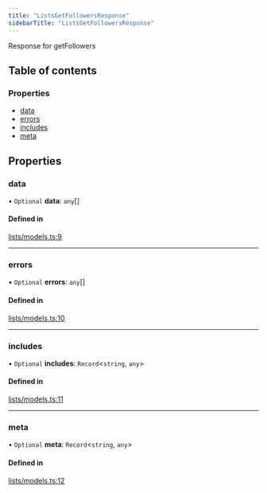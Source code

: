 ```yaml
---
title: "ListsGetFollowersResponse"
sidebarTitle: "ListsGetFollowersResponse"
---
```


Response for getFollowers

## Table of contents

### Properties

- [data](/xdks/typescript/reference/interfaces/ListsGetFollowersResponse#data)
- [errors](/xdks/typescript/reference/interfaces/ListsGetFollowersResponse#errors)
- [includes](/xdks/typescript/reference/interfaces/ListsGetFollowersResponse#includes)
- [meta](/xdks/typescript/reference/interfaces/ListsGetFollowersResponse#meta)

## Properties

### data

• `Optional` **data**: `any`[]

#### Defined in

[lists/models.ts:9](https://github.com/xdevplatform/xdk/blob/298ca9350d035e40e7c8ee0753c50052819a41e2/xdk/typescript/src/lists/models.ts#L9)

___

### errors

• `Optional` **errors**: `any`[]

#### Defined in

[lists/models.ts:10](https://github.com/xdevplatform/xdk/blob/298ca9350d035e40e7c8ee0753c50052819a41e2/xdk/typescript/src/lists/models.ts#L10)

___

### includes

• `Optional` **includes**: `Record`\<`string`, `any`\>

#### Defined in

[lists/models.ts:11](https://github.com/xdevplatform/xdk/blob/298ca9350d035e40e7c8ee0753c50052819a41e2/xdk/typescript/src/lists/models.ts#L11)

___

### meta

• `Optional` **meta**: `Record`\<`string`, `any`\>

#### Defined in

[lists/models.ts:12](https://github.com/xdevplatform/xdk/blob/298ca9350d035e40e7c8ee0753c50052819a41e2/xdk/typescript/src/lists/models.ts#L12)
